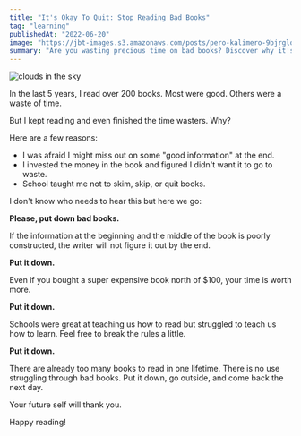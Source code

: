 ```yaml
---
title: "It's Okay To Quit: Stop Reading Bad Books"
tag: "learning"
publishedAt: "2022-06-20"
image: "https://jbt-images.s3.amazonaws.com/posts/pero-kalimero-9bjrglqoiuk-unsplash-scaled.jpeg"
summary: "Are you wasting precious time on bad books? Discover why it's important to put them down and break free from the fear of missing out. Give yourself the gift of time and make space for the exceptional reads that truly matter."
---
```


<Image
  src="https://jbt-images.s3.amazonaws.com/posts/pero-kalimero-9bjrglqoiuk-unsplash-scaled.jpeg"
  alt="clouds in the sky"
/>

In the last 5 years, I read over 200 books. Most were good. Others were a waste of time.

But I kept reading and even finished the time wasters. Why?

Here are a few reasons:

- I was afraid I might miss out on some "good information" at the end.
- I invested the money in the book and figured I didn't want it to go to waste.
- School taught me not to skim, skip, or quit books.

I don't know who needs to hear this but here we go:

**Please, put down bad books.**

If the information at the beginning and the middle of the book is poorly constructed, the writer will not figure it out by the end.

**Put it down.**

Even if you bought a super expensive book north of $100, your time is worth more.

**Put it down.**

Schools were great at teaching us how to read but struggled to teach us how to learn. Feel free to break the rules a little.

**Put it down.**

There are already too many books to read in one lifetime. There is no use struggling through bad books. Put it down, go outside, and come back the next day.

Your future self will thank you.

Happy reading!
